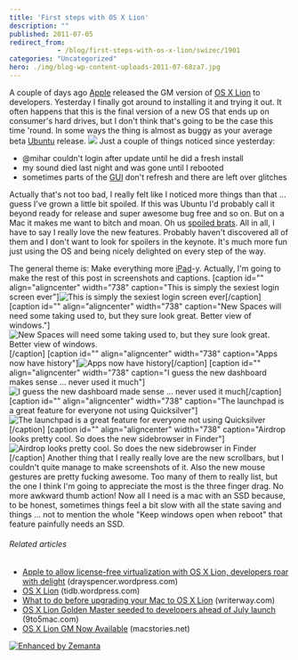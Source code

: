 ```yaml
---
title: 'First steps with OS X Lion'
description: ""
published: 2011-07-05
redirect_from: 
            - /blog/first-steps-with-os-x-lion/swizec/1901
categories: "Uncategorized"
hero: ./img/blog-wp-content-uploads-2011-07-68za7.jpg
---
```

A couple of days ago [Apple](http://www.apple.com "Apple") released the GM version of [OS X Lion](http://www.apple.com/macosx/lion "Mac OS X Lion") to developers. Yesterday I finally got around to installing it and trying it out. It often happens that this is the final version of a new OS that ends up on consumer&#x27;s hard drives, but I don&#x27;t think that&#x27;s going to be the case this time &#x27;round. In some ways the thing is almost as buggy as your average beta [Ubuntu](http://www.ubuntu.com/ "Ubuntu (operating system)") release. ![](./img/blog-wp-content-uploads-2011-07-68za7.jpg) Just a couple of things noticed since yesterday:

- @mihar couldn&#x27;t login after update until he did a fresh install
- my sound died last night and was gone until I rebooted
- sometimes parts of the [GUI](http://en.wikipedia.org/wiki/Graphical_user_interface "Graphical user interface") don&#x27;t refresh and there are left over glitches

Actually that&#x27;s not too bad, I really felt like I noticed more things than that ... guess I&#x27;ve grown a little bit spoiled. If this was Ubuntu I&#x27;d probably call it beyond ready for release and super awesome bug free and so on. But on a Mac it makes me want to bitch and moan. Oh us [spoiled brats](http://en.wikipedia.org/wiki/Spoiled_child "Spoiled child"). All in all, I have to say I really love the new features. Probably haven&#x27;t discovered all of them and I don&#x27;t want to look for spoilers in the keynote. It&#x27;s much more fun just using the OS and being nicely delighted on every step of the way. 

<!--more-->

The general theme is: Make everything more [iPad](http://www.apple.com/ipad/ "iPad")-y. Actually, I&#x27;m going to make the rest of this post in screenshots and captions. \[caption id=&quot;&quot; align=&quot;aligncenter&quot; width=&quot;738&quot; caption=&quot;This is simply the sexiest login screen ever&quot;]![](./img/blog-wp-content-uploads-2011-07-68za7.jpg "This is simply the sexiest login screen ever")\[/caption] \[caption id=&quot;&quot; align=&quot;aligncenter&quot; width=&quot;738&quot; caption=&quot;New Spaces will need some taking used to, but they sure look great. Better view of windows.&quot;]![](./img/blog-wp-content-uploads-2011-07-sNKpI.jpg "New Spaces will need some taking used to, but they sure look great. Better view of windows.")\[/caption] \[caption id=&quot;&quot; align=&quot;aligncenter&quot; width=&quot;738&quot; caption=&quot;Apps now have history&quot;]![](./img/blog-wp-content-uploads-2011-07-5zDNd.png "Apps now have history")\[/caption] \[caption id=&quot;&quot; align=&quot;aligncenter&quot; width=&quot;738&quot; caption=&quot;I guess the new dashboard makes sense ... never used it much&quot;]![](./img/blog-wp-content-uploads-2011-07-7l8re.png "I guess the new dashboard made sense ... never used it much")\[/caption] \[caption id=&quot;&quot; align=&quot;aligncenter&quot; width=&quot;738&quot; caption=&quot;The launchpad is a great feature for everyone not using Quicksilver&quot;]![](./img/blog-wp-content-uploads-2011-07-9q4ii.jpg "The launchpad is a great feature for everyone not using Quicksilver")\[/caption] \[caption id=&quot;&quot; align=&quot;aligncenter&quot; width=&quot;738&quot; caption=&quot;Airdrop looks pretty cool. So does the new sidebrowser in Finder&quot;]![](./img/blog-wp-content-uploads-2011-07-xfMzh.png "Airdrop looks pretty cool. So does the new sidebrowser in Finder")\[/caption] Another thing that I really really love are the new scrollbars, but I couldn&#x27;t quite manage to make screenshots of it. Also the new mouse gestures are pretty fucking awesome. Too many of them to really list, but the one I think I&#x27;m going to appreciate the most is the three finger drag. No more awkward thumb action! Now all I need is a mac with an SSD because, to be honest, sometimes things feel a bit slow with all the state saving and things ... not to mention the whole &quot;Keep windows open when reboot&quot; that feature painfully needs an SSD.

###### Related articles

- [Apple to allow license-free virtualization with OS X Lion, developers roar with delight](http://drayspencer.wordpress.com/2011/07/05/apple-to-allow-license-free-virtualization-with-os-x-lion-developers-roar-with-delight/) (drayspencer.wordpress.com)
- [OS X Lion](http://tidb.wordpress.com/2011/07/01/os-x-lion/) (tidb.wordpress.com)
- [What to do before upgrading your Mac to OS X Lion](http://writerway.com/2011/06/30/what-to-do-before-upgrading-your-mac-to-os-x-lion/) (writerway.com)
- [OS X Lion Golden Master seeded to developers ahead of July launch](http://9to5mac.com/2011/07/01/os-x-lion-golden-master-seeded-to-developers/) (9to5mac.com)
- [OS X Lion GM Now Available](http://www.macstories.net/news/os-x-lion-gm-now-available/) (macstories.net)

[![Enhanced by Zemanta](http://img.zemanta.com/zemified_e.png?x-id=24dd1167-af88-4f12-a1b9-85557c32b7e7)](http://www.zemanta.com/ "Enhanced by Zemanta")
